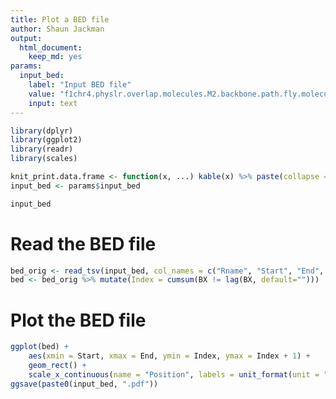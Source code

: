 ```yaml
---
title: Plot a BED file
author: Shaun Jackman
output:
  html_document:
    keep_md: yes
params:
  input_bed:
    label: "Input BED file"
    value: "f1chr4.physlr.overlap.molecules.M2.backbone.path.fly.molecule.bed"
    input: text
---
```


```r
library(dplyr)
library(ggplot2)
library(readr)
library(scales)

knit_print.data.frame <- function(x, ...) kable(x) %>% paste(collapse = "\n") %>% asis_output
input_bed <- params$input_bed

input_bed
```

# Read the BED file
```r
bed_orig <- read_tsv(input_bed, col_names = c("Rname", "Start", "End", "BX", "Reads"), col_types = "ciici")
bed <- bed_orig %>% mutate(Index = cumsum(BX != lag(BX, default="")))
```

# Plot the BED file
```r
ggplot(bed) +
	aes(xmin = Start, xmax = End, ymin = Index, ymax = Index + 1) +
	geom_rect() +
	scale_x_continuous(name = "Position", labels = unit_format(unit = "Mbp", scale = 1e-6))
ggsave(paste0(input_bed, ".pdf"))
```
